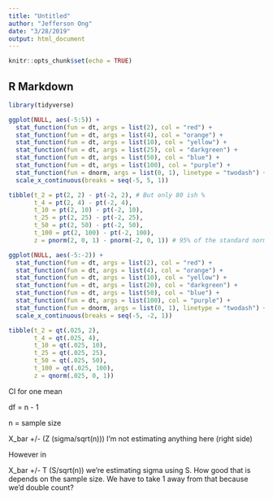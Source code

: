 ```yaml
---
title: "Untitled"
author: "Jefferson Ong"
date: "3/28/2019"
output: html_document
---
```


```r
knitr::opts_chunk$set(echo = TRUE)
```

## R Markdown
```r
library(tidyverse)

ggplot(NULL, aes(-5:5)) +
  stat_function(fun = dt, args = list(2), col = "red") +
  stat_function(fun = dt, args = list(4), col = "orange") +
  stat_function(fun = dt, args = list(10), col = "yellow") +
  stat_function(fun = dt, args = list(25), col = "darkgreen") +
  stat_function(fun = dt, args = list(50), col = "blue") +
  stat_function(fun = dt, args = list(100), col = "purple") +
  stat_function(fun = dnorm, args = list(0, 1), linetype = "twodash") +
  scale_x_continuous(breaks = seq(-5, 5, 1))

tibble(t_2 = pt(2, 2) - pt(-2, 2), # But only 80 ish %
       t_4 = pt(2, 4) - pt(-2, 4),
       t_10 = pt(2, 10) - pt(-2, 10), 
       t_25 = pt(2, 25) - pt(-2, 25),
       t_50 = pt(2, 50) - pt(-2, 50),       
       t_100 = pt(2, 100) - pt(-2, 100),       
       z = pnorm(2, 0, 1) - pnorm(-2, 0, 1)) # 95% of the standard normal

ggplot(NULL, aes(-5:-2)) +
  stat_function(fun = dt, args = list(2), col = "red") +
  stat_function(fun = dt, args = list(4), col = "orange") +
  stat_function(fun = dt, args = list(10), col = "yellow") +
  stat_function(fun = dt, args = list(20), col = "darkgreen") +
  stat_function(fun = dt, args = list(50), col = "blue") +
  stat_function(fun = dt, args = list(100), col = "purple") +
  stat_function(fun = dnorm, args = list(0, 1), linetype = "twodash") +
  scale_x_continuous(breaks = seq(-5, -2, 1))

tibble(t_2 = qt(.025, 2),
       t_4 = qt(.025, 4),
       t_10 = qt(.025, 10),
       t_25 = qt(.025, 25),
       t_50 = qt(.025, 50),       
       t_100 = qt(.025, 100),       
       z = qnorm(.025, 0, 1))
```



CI for one mean

df = n - 1

n = sample size

X_bar +/- (Z (sigma/sqrt(n))) I'm not estimating anything here (right side)

However in

X_bar +/- T (S/sqrt(n)) we're estimating sigma using S. How good that is depends on the sample size. We have to take 1 away from that because we'd double count?




























